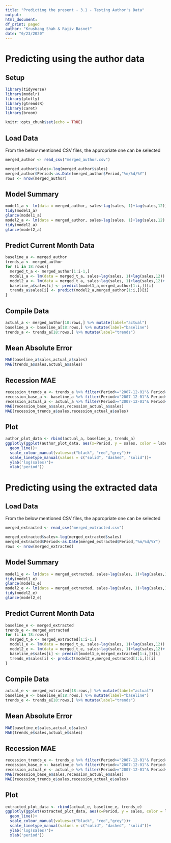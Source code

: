 ```yaml
---
title: "Predicting the present - 3.1 - Testing Author's Data"
output:
html_document:
df_print: paged
author: "Krushang Shah & Rajiv Basnet"
date: "6/23/2020"
---
```


# Predicting using the author data

## Setup
```r
library(tidyverse)
library(modelr)
library(plotly)
library(gtrendsR)
library(caret)
library(broom)

knitr::opts_chunk$set(echo = TRUE)
```

## Load Data
From the below mentioned CSV files, the appropriate one can be selected
```r
merged_author <- read_csv("merged_author.csv")

merged_author$sales<-log(merged_author$sales)
merged_author$Period<-as.Date(merged_author$Period,"%m/%d/%Y")
rows <- nrow(merged_author)
```

## Model Summary
```r
model1_a <- lm(data = merged_author, sales~lag(sales, 1)+lag(sales,12))
tidy(model1_a)
glance(model1_a)
model2_a <- lm(data = merged_author, sales~lag(sales, 1)+lag(sales,12) + suvs + insurance)
tidy(model2_a)
glance(model2_a)
```

## Predict Current Month Data
```r
baseline_a <- merged_author
trends_a <- merged_author
for (i in 18:rows){
  merged_t_a <- merged_author[1:i-1,]
  model1_a <- lm(data = merged_t_a, sales~lag(sales, 1)+lag(sales,12))
  model2_a <- lm(data = merged_t_a, sales~lag(sales, 1)+lag(sales,12)+ suvs + insurance)
  baseline_a$sales[i] <- predict(model1_a,merged_author[1:i,])[i]
  trends_a$sales[i] <- predict(model2_a,merged_author[1:i,])[i]
}
```

## Compile Data
```r
actual_a <- merged_author[18:rows,] %>% mutate(label="actual")
baseline_a <- baseline_a[18:rows,] %>% mutate(label="baseline")
trends_a <- trends_a[18:rows,] %>% mutate(label="trends")
```

## Mean Absolute Error
```r
MAE(baseline_a$sales,actual_a$sales)
MAE(trends_a$sales,actual_a$sales)
```

## Recession MAE
```r
recession_trends_a <- trends_a %>% filter(Period>="2007-12-01"& Period<="2009-06-01")
recession_base_a <- baseline_a %>% filter(Period>="2007-12-01"& Period<="2009-06-01")
recession_actual_a <- actual_a %>% filter(Period>="2007-12-01"& Period<="2009-06-01")
MAE(recession_base_a$sales,recession_actual_a$sales)
MAE(recession_trends_a$sales,recession_actual_a$sales)
```

## Plot
```r
author_plot_data <- rbind(actual_a, baseline_a, trends_a)
ggplotly(ggplot(author_plot_data, aes(x=Period, y = sales, color = label, linetype = label))+
  geom_line()+
  scale_colour_manual(values=c("black", "red","grey"))+
  scale_linetype_manual(values = c("solid", "dashed", "solid"))+
  ylab('log(sales)')+
  xlab('period'))
```

# Predicting using the extracted data

## Load Data
From the below mentioned CSV files, the appropriate one can be selected
```r
merged_extracted <- read_csv("merged_extracted.csv")

merged_extracted$sales<-log(merged_extracted$sales)
merged_extracted$Period<-as.Date(merged_extracted$Period,"%m/%d/%Y")
rows <- nrow(merged_extracted)
```

## Model Summary
```r
model1_e <- lm(data = merged_extracted, sales~lag(sales, 1)+lag(sales,12))
tidy(model1_e)
glance(model1_e)
model2_e <- lm(data = merged_extracted, sales~lag(sales, 1)+lag(sales,12) + suvs + insurance)
tidy(model2_e)
glance(model2_e)
```

## Predict Current Month Data
```r
baseline_e <- merged_extracted
trends_e <- merged_extracted
for (i in 18:rows){
  merged_t_e <- merged_extracted[1:i-1,]
  model1_e <- lm(data = merged_t_e, sales~lag(sales, 1)+lag(sales,12))
  model2_e <- lm(data = merged_t_e, sales~lag(sales, 1)+lag(sales,12)+ suvs + insurance)
  baseline_e$sales[i] <- predict(model1_e,merged_extracted[1:i,])[i]
  trends_e$sales[i] <- predict(model2_e,merged_extracted[1:i,])[i]
}
```

## Compile Data
```r
actual_e <- merged_extracted[18:rows,] %>% mutate(label="actual")
baseline_e <- baseline_e[18:rows,] %>% mutate(label="baseline")
trends_e <- trends_e[18:rows,] %>% mutate(label="trends")
```

## Mean Absolute Error
```r
MAE(baseline_e$sales,actual_e$sales)
MAE(trends_e$sales,actual_e$sales)
```

## Recession MAE
```r
recession_trends_e <- trends_e %>% filter(Period>="2007-12-01"& Period<="2009-06-01")
recession_base_e <- baseline_e %>% filter(Period>="2007-12-01"& Period<="2009-06-01")
recession_actual_e <- actual_e %>% filter(Period>="2007-12-01"& Period<="2009-06-01")
MAE(recession_base_e$sales,recession_actual_e$sales)
MAE(recession_trends_e$sales,recession_actual_e$sales)
```

## Plot
```r
extracted_plot_data <- rbind(actual_e, baseline_e, trends_e)
ggplotly(ggplot(extracted_plot_data, aes(x=Period, y = sales, color = label, linetype = label))+
  geom_line()+
  scale_colour_manual(values=c("black", "red","grey"))+
  scale_linetype_manual(values = c("solid", "dashed", "solid"))+
  ylab('log(sales)')+
  xlab('period'))
```